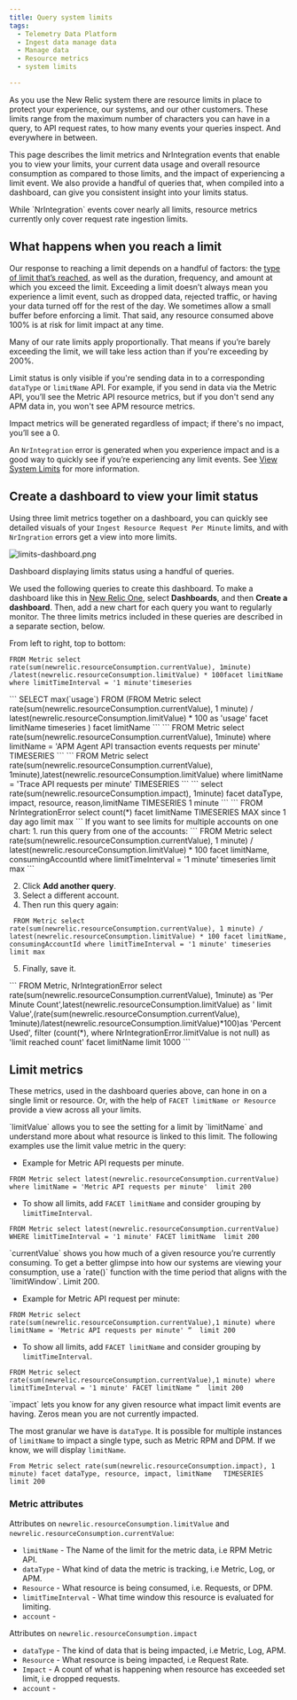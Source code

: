 ```yaml
---
title: Query system limits
tags:
  - Telemetry Data Platform
  - Ingest data manage data
  - Manage data
  - Resource metrics
  - system limits

---
```


As you use the New Relic system there are resource limits in place to protect your experience, our systems, and our other customers. These limits range from the maximum number of characters you can have in a query, to API request rates, to how many events your queries inspect. And everywhere in between.

This page describes the limit metrics and NrIntegration events that enable you to view  your limits, your current data usage and overall resource consumption as compared to those limits, and the impact of experiencing a limit event. We also provide a handful of queries that, when compiled into a dashboard, can give you consistent insight into your limits status.

<Callout variant="important">
While `NrIntegration` events cover nearly all limits, resource metrics currently only cover request rate ingestion limits.
</Callout>

## What happens when you reach a limit 

Our response to reaching a limit depends on a handful of factors: the [type of limit that’s reached](/docs/telemetry-data-platform/ingest-manage-data/manage-data/view-system-limits/#violations), as well as the duration, frequency, and amount at which you exceed the limit.  Exceeding a limit doesn’t always mean you experience a limit event, such as dropped data, rejected traffic, or having your data turned off for the rest of the day. We sometimes allow a small buffer before enforcing a limit. That said, any resource consumed above 100% is at risk for limit impact at any time.

Many of our rate limits apply proportionally. That means if you’re barely exceeding the limit, we will take less action than if you're exceeding by 200%.

Limit status is only visible if you're sending data in to a corresponding `dataType` or `limitName` API. For example, if you send in data via the Metric API, you’ll see the Metric API resource metrics, but if you don't send any APM data in, you won't see APM resource metrics.

<Callout variant="tip">
Impact metrics will be generated regardless of impact; if there's no impact, you’ll see a 0.
</Callout>

An `NrIntegration` error is generated when you experience impact and is a good way to quickly see if you’re experiencing any limit events. See [View System Limits](/docs/telemetry-data-platform/ingest-manage-data/manage-data/view-system-limits/) for more information.

## Create a dashboard to view your limit status

Using three limit metrics together on a dashboard, you can quickly see detailed visuals of your `Ingest Resource Request Per Minute` limits, and with `NrIngration` errors get a view into more limits.

![limits-dashboard.png](./images/limits-dashboard.png "limits-dashboard.png")

<figcaption>
  Dashboard displaying limits status using a handful of queries.  
</figcaption>

We used the following queries to create this dashboard. To make a dashboard like this in [New Relic One](https://one.newrelic.com/), select **Dashboards**, and then **Create a dashboard**. Then, add a new chart for each query you want to regularly monitor. The three limits metrics included in these queries are described in a separate section, below.

From left to right, top to bottom:

<CollapserGroup>
  <Collapser
    className="freq-link"
    id=""
    title="Resource Consumption Limits as a %"
  >

```
FROM Metric select rate(sum(newrelic.resourceConsumption.currentValue), 1minute) /latest(newrelic.resourceConsumption.limitValue) * 100facet limitName where limitTimeInterval = '1 minute'timeseries
```
  </Collapser>
  <Collapser
    className="freq-link"
    id=""
    title="Max % Consumption in an hour"
  >
```
SELECT max(`usage`) FROM (FROM Metric select rate(sum(newrelic.resourceConsumption.currentValue), 1 minute) / latest(newrelic.resourceConsumption.limitValue) * 100 as 'usage' facet limitName timeseries ) facet limitName
```
  </Collapser>
  <Collapser
    className="freq-link"
    id=""
    title="APM Agent API transaction events request per minute"
  >
```
FROM Metric select rate(sum(newrelic.resourceConsumption.currentValue), 1minute) where limitName = 'APM Agent API transaction events requests per minute' TIMESERIES
 ```
  </Collapser> 
  <Collapser
    className="freq-link"
    id=""
    title="Trace API With limit line"
  >
  ```
FROM Metric select rate(sum(newrelic.resourceConsumption.currentValue), 1minute),latest(newrelic.resourceConsumption.limitValue) where limitName = 'Trace API requests per minute' TIMESERIES
 ```
  </Collapser>
  <Collapser
    className="freq-link"
    id=""
    title="Impact FACET"
  >
```
select rate(sum(newrelic.resourceConsumption.impact), 1minute) facet dataType, impact, resource, reason,limitName TIMESERIES 1 minute
```
  </Collapser>
  <Collapser
    className="freq-link"
    id=""
    title="NrIntegrationError by limit"
  >
```
FROM NrIntegrationError select count(*) facet limitName TIMESERIES MAX  since 1 day ago limit max
 ```
  </Collapser>
  <Collapser
    className="freq-link"
    id=""
    title="Multi-Account limits (on time series charts only)"
  >
  If you want to see limits for multiple accounts on one chart:
  1.  run this query from one of the accounts: 
  ```
  FROM Metric select rate(sum(newrelic.resourceConsumption.currentValue), 1 minute) / latest(newrelic.resourceConsumption.limitValue) * 100 facet limitName, consumingAccountId where limitTimeInterval = '1 minute' timeseries limit max
  ```

  2. Click **Add another query**.
  3. Select a different account.
  4. Then run this query again:
  ```
   FROM Metric select rate(sum(newrelic.resourceConsumption.currentValue), 1 minute) / latest(newrelic.resourceConsumption.limitValue) * 100 facet limitName, consumingAccountId where limitTimeInterval = '1 minute' timeseries limit max
  ```
  5. Finally, save it.
  </Collapser>
  <Collapser
    className="freq-link"
    id=""
    title="Limit List and NrIntegration Error"
  >
```
FROM Metric, NrIntegrationError select rate(sum(newrelic.resourceConsumption.currentValue), 1minute) as 'Per Minute Count',latest(newrelic.resourceConsumption.limitValue) as ' limit Value',(rate(sum(newrelic.resourceConsumption.currentValue), 1minute)/latest(newrelic.resourceConsumption.limitValue)*100)as 'Percent Used', filter (count(*), where NrIntegrationError.limitValue is not null) as 'limit reached count' facet limitName limit 1000
```
  </Collapser>
</CollapserGroup>

## Limit metrics

These metrics, used in the dashboard queries above, can hone in on a single limit or resource. Or, with the help of `FACET limitName or Resource` provide a view across all your limits.

<CollapserGroup>
  <Collapser
    className="freq-link"
    id=""
    title="newrelic.resourceConsumption.limitValue"
  >
`limitValue` allows you to see the setting for a limit by `limitName` and understand more about what resource is linked to this limit. The following examples use the limit value metric in the query:

- Example for Metric API requests per minute.
```
FROM Metric select latest(newrelic.resourceConsumption.currentValue) where limitName = 'Metric API requests per minute'  limit 200
```
- To show all limits, add `FACET limitName` and consider grouping by `limitTimeInterval`.

```
FROM Metric select latest(newrelic.resourceConsumption.currentValue) WHERE limitTimeInterval = '1 minute' FACET limitName  limit 200
```

  </Collapser>
  <Collapser
    className="freq-link"
    id=""
    title="newrelic.resourceConsumption.currentValue"
  >
`currentValue` shows you how much of a given resource you’re currently consuming. To get a better glimpse into how our systems are viewing your consumption,  use a `rate()` function with the time period that aligns with the `limitWindow`. Limit 200.


- Example for Metric API request per minute:
```
FROM Metric select rate(sum(newrelic.resourceConsumption.currentValue),1 minute) where limitName = 'Metric API requests per minute' “  limit 200
```
- To show all limits, add `FACET limitName` and consider grouping by `limitTimeInterval`.
```
FROM Metric select rate(sum(newrelic.resourceConsumption.currentValue),1 minute) where limitTimeInterval = '1 minute' FACET limitName “  limit 200
```

  </Collapser>
  <Collapser
    className="freq-link"
    id=""
    title="newrelic.resourceConsumption.impact"
  >
`impact` lets you know for any given resource what impact limit events are having. Zeros mean you are not currently impacted.

The most granular we have is `dataType`. It is possible for multiple instances of `limitName` to impact a single type, such as Metric RPM and DPM. If we know, we will display `limitName`.

```
From Metric select rate(sum(newrelic.resourceConsumption.impact), 1 minute) facet dataType, resource, impact, limitName   TIMESERIES  limit 200
```
  </Collapser>
</CollapserGroup>

### Metric attributes

Attributes on `newrelic.resourceConsumption.limitValue`  and `newrelic.resourceConsumption.currentValue`:
- `limitName` - The Name of the limit for the metric data, i.e RPM Metric API.
- `dataType` - What kind of data the metric is tracking, i.e Metric, Log, or APM.
- `Resource` - What resource is being consumed, i.e. Requests, or DPM.
- `limitTimeInterval` - What time window this resource is evaluated for limiting.
- `account` -  


Attributes on `newrelic.resourceConsumption.impact`
- `dataType` - The kind of data that is being impacted, i.e Metric, Log, APM.
- `Resource` - What resource is being impacted, i.e Request Rate.
- `Impact` - A count of what is happening when resource has exceeded set limit, i.e dropped requests. 
- `account` - 

 

